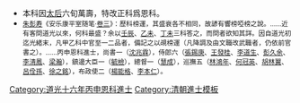 {{Navbox
|name = 道光十六年丙申恩科殿試金榜
|title = 道光十六年（[[1836年]]）丙申恩科殿試金榜
|titlestyle = background-color:#FFD700;
|image =
|style = width:100%;text-align:center; 
|groupstyle = text-align:center; background-color:#FFD700;
|liststyle = text-align:center;
|state = {{{state<includeonly>|collapsed</includeonly>}}}
|group1 = 第一甲<br>賜進士及第<br>共3名
|list1 = '''[[林鴻年]]''' - '''[[何冠英]]''' - '''[[蘇敬衡]]'''

|group2 = 第二甲<br>賜進士出身<br>共72名
|list2 = [[张锡庚 (清朝)|張錫庚]] - [[李汝嶠]] - [[王發桂]] - [[彭以竺]] - [[翁祖烈]] - [[梁敬事]] - [[徐士穀]] - [[何紹基]] - [[徐文藻]] - [[趙楫|趙　楫]]<br>[[梁同新]] - [[李道生]] - [[熊浦雲]] - [[趙坦|趙　坦]] - [[周源緒]] - [[唐廷綸]] - [[徐榮 (清代)|徐　榮]] - [[劉淓|劉　淓]] - [[彭久餘]] - [[丁楚玉]]<br>[[孔慶鍸]] - [[溫文禾]] - [[楊能格]] - [[沈兆霖]] - [[江健|江　健]] - [[路慎莊]] - [[林懋勳]] - [[朱德澄]] - [[胡林翼]] - [[莊縉度]]<br>[[莊俊元]] - [[劉維禧]] - [[敖星煌]] - [[呂佺孫]] - [[許師喜]] - [[羅洪賡]] - [[羅鳳儀]] - [[夏子齡]] - [[劉映丹]] - [[李學殖]]<br>[[徐廉鍔]] - [[樊肇新]] - [[詹景鍾]] - [[高熊夢]] - [[吳步韓]] - [[謝榮埭]] - [[陸以湉]] - [[王允灌]] - [[溫鵬翀]] - [[徐之銘]]<br>[[蔡五辰]] -[[宗室和淳]]- [[董用威]] - [[黃玉階 (道光进士)|黃玉階]] - [[郭世亨]] - [[翁孝濬]] - [[陳模 (道光進士)|陳　模]] - [[孫曰庠]] - [[路璋 (道光進士)|路　璋]] - [[馮志沂]]<br>[[王翊清]] - [[李本仁]] - [[伍濬祥]] - [[嚴圻|嚴　圻]] - [[朱城|朱　城]] - [[蔡振武]] - [[方俊|方　俊]] - [[徐瀛|徐　瀛]] - [[李清鳳]] - [[黃紹芳]]<br>[[梅棠|梅　棠]] - [[毓檢|毓　檢]]<span style="color: #FFFFFF;"> - －－－ - －－－ - －－－ - －－－ - －－－ - －－－ - －－－ - －－－</span>

|group3 = 第三甲<br>賜同進士出身<br>共97名
|list3 = [[孔繼鑅]] - [[謝雲華]] - [[江紹儀]] - [[徐方杰]] - [[黃士箕]] - [[姚祿齡]] - [[王遹昭]] - [[王啓曾]] - [[陳守中]] - [[梁協南]]<br>[[唐李杜]] - [[胡馨|胡　馨]] - [[曹興仁]] - [[朱文漣]] - [[翟松|翟　松]] - [[潘政舉]] - [[張舒翹]] - [[黃孟鴻]] - [[梁述孔]] - [[謝本嵩]]<br>[[羅源一]] - [[李藻|李　藻]] - [[祝祜|祝　祜]] - [[陳信民]] - [[玉山 (道光進士)|玉　山]] - [[許源|許　源]] - [[沈衍慶]] - [[楊天柱]] - [[韋坦|韋　坦]] - [[許暉藻]]<br>[[張春育]] - [[劉澐|劉　澐]] - [[蘇學健]] - [[李延福 (道光進士)|李延福]] - [[音德布]] - [[朱朝玠]] - [[邱家燧]] - [[陳昂 (道光進士)|陳　昂]] - [[慧成|慧　成]] - [[孫瑞齡]]<br>[[朱爲霖]] - [[陳寬|陳　寬]] - [[牟衍騋]] - [[周沐潤]] - [[何名儒]] - [[韓象鼎]] -[[榮棻|宗室榮棻]]- [[孫家良]] - [[福紹|福　紹]] - [[黃鵬奮]]<br>[[楊廷冕]] - [[吳文藻 (道光進士)|吳文藻]] - [[周毓桂]] - [[郭紹曾]] - [[張棣|張　棣]] - [[石鳳揚]] - [[鄭鳳鳴]] - [[瑞慶|瑞　慶]] - [[余思詔]] - [[丁雲章]]<br>[[余遂生]] - [[喻懷仁]] - [[盛元|盛　元]] - [[李光鉞]] - [[承齡|承　齡]] - [[韋杰生]] - [[梁瀚|梁　瀚]] - [[史樸|史　樸]] - [[盧昌輔]] - [[敖右賢]]<br>[[韋逢甲]] - [[陳汝銓]] - [[張兆熊]] - [[楊迺實]] - [[張樹德]] - [[斌桐|斌　桐]] - [[崔敬修]] - [[李毓馨]] - [[俞汝本]] - [[吳華淳]]<br>[[慶廉 (道光進士)|慶　廉]] - [[查彬|查　彬]] - [[謝克一]] - [[朱懋勳]] - [[陳驥_(道光進士)|陳　驥]] - [[英敏|英　敏]] - [[唐盛 (道光進士)|唐　盛]] - [[張雨田]] - [[張枚|張　枚]] - [[張鴻逵]]<br>[[李鑠|李　鑠]] - [[朱守方]] - [[咸孚|咸　孚]] - [[孫宗禮]] - [[周潞|周　潞]] - [[蕭秀棠]] - [[桂楙|桂　楙]]<span style="color: #FFFFFF;"> - －－－ - －－－ - －－－</span>
|belowstyle = text-align: center; background-color:#FFD700;
|below='''前一科：[[Template:道光十五年乙未科殿試金榜|道光十五年乙未科]]　'''·'''　後一科：[[Template:道光十八年戊戌科殿試金榜|道光十八年戊戌科]]'''<br>'''同年進士：[[Template:道光十六年丙申恩科繙譯進士金榜|道光十六年丙申繙譯恩科]]、[[Template:道光十六年丙申恩科武殿試金榜|道光十六年丙申武恩科]]'''
}}
[[Category:道光十六年丙申恩科進士]]
<noinclude>
[[Category:道光十六年丙申恩科進士| ]]
[[Category:清朝進士模板]]
*本科因[[孝和睿皇后|太后]]六旬萬壽，特改正科爲恩科。
*<small>[[朱彭寿]]《安乐康平室随笔·[[s:安樂康平室隨筆/卷3|卷三]]》：歷科榜運，其盛衰各不相同，故諺有響榜啞榜之說。……近有客問道光以來，何科最盛？余以[[Template:道光十二年壬辰恩科殿試金榜|壬辰]]、[[Template:道光十五年乙未科殿試金榜|乙未]]、[[Template:道光二十七年丁未科殿試金榜|丁未]]三科答之，而問者欲知其詳。因自道光初迄光緒末，凡甲乙科中官至一二品者，備記之以覘榜運（凡降調及由文職改武職者，仍依前官書之）。……丙申恩科進士，尚書一（[[沈兆霖]]），侍郎六（[[張錫庚]]、[[王發桂]]、[[李道生]]、[[彭久余]]、[[李清鳳]]、[[梁瀚]]），鎮邊大臣一（[[毓檢]]），總督一（[[慧成]]），巡撫五（[[林鴻年]]、[[何冠英]]、[[胡林翼]]、[[呂佺孫]]、[[徐之銘]]），布政使二（[[楊能格]]、[[李本仁]]）。</small>
</noinclude>